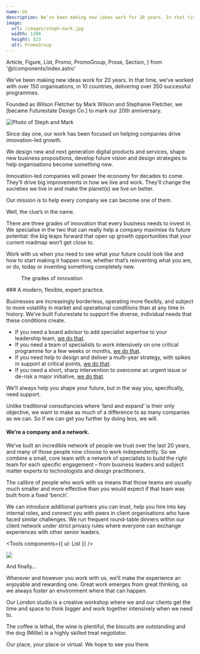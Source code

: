 ```yaml
---
name: Us
description: We’ve been making new ideas work for 20 years. In that time, we’ve worked with over 150 organisations, in 10 countries, delivering over 350 successful programmes.
image:
  url: /images/steph-mark.jpg
  width: 1280
  height: 523
  alt: PromoGroup
---
```


  Article,
  Figure,
  List,
  Promo,
  PromoGroup,
  Prose,
  Section,
} from '@/components/index.astro'

<Article>
  <p class="lead">We’ve been making new ideas work for 20 years. In that time, we’ve worked with over 150 organisations, in 10 countries, delivering over 350 successful programmes.</p>
  <p class="h3">Founded as Wilson Fletcher by Mark Wilson and Stephanie Fletcher, we [became Futurestate Design Co.] to mark our 20th anniversary.</p>

![Photo of Steph and Mark](/images/steph-mark.jpg)

Since day one, our work has been focused on helping companies drive innovation-led growth.

We design new and next generation digital products and services, shape new business propositions, develop future vision and design strategies to help organisations become something new.

Innovation-led companies will power the economy for decades to come. They’ll drive big improvements in how we live and work. They’ll change the societies we live in and make the planet(s) we live on better.

Our mission is to help every company we can become one of them.

</Article>

<Section name="Where we focus">
  <p class="lead">Well, the clue’s in the name.</p>

There are three grades of innovation that every business needs to invest in. We specialise in the two that can really help a company maximise its future potential: the big leaps forward that open up growth opportunities that your current roadmap won’t get close to.

Work with us when you need to see what your future could look like and how to start making it happen now, whether that’s reinventing what you are, or do, today or inventing something completely new.

<Figure src="/images/grades-of-innovation.svg">The grades of innovation</Figure>
<PromoGroup name="Read articles" icon="article" class="mb-16">
  <Promo
    name="The Futurestate Manifesto"
    description="10 guiding principles behind our work"
    url={{ name: 'Read now', url: '/manifesto' }}
  />
  <Promo
    name="Futurestate Design™"
    description="What it is and why we use it"
    url={{ name: 'Read now', url: '/futurestate-design' }}
  />
  <Promo
    name="Business Engines"
    description="How digital services power growth"
    url={{ name: 'Read now', url: 'business-engines' }}
  />
</PromoGroup>
<PromoGroup name="Read the book" icon="book">
  <Promo
    name="Futurestate Design"
    author="Mark Wilson"
    description="Our own methodology developed over 20 years and hundreds of successful digital innovation programmes."
    url={{ name: 'Buy on Amazon', url: 'https://www.amazon.co.uk/dp/1399922106', external: true  }}
  />
</PromoGroup>
</Section>

<Section name="How we work">
  ### A modern, flexible, expert practice.

Businesses are increasingly borderless, operating more flexibly, and subject to more volatility in market and operational conditions than at any time in history.
We’ve built Futurestate to support the diverse, individual needs that these conditions create.

- If you need a board advisor to add specialist expertise to your leadership team, [we do that](/PromoGroup).
- If you need a team of specialists to work intensively on one critical programme for a few weeks or months, [we do that](/PromoGroup).
- If you need help to design and deliver a multi-year strategy, with spikes in support at critical points, [we do that](/PromoGroup).
- If you need a short, sharp intervention to overcome an urgent issue or de-risk a major initiative, [we do that](/PromoGroup).

We’ll always help you shape your future, but in the way you, specifically, need support.

Unlike traditional consultancies where ‘land and expand’ is their only objective, we want to make as much of a difference to as many companies as we can. So if we can get you further by doing less, we will.

#### We’re a company and a network.

We’ve built an incredible network of people we trust over the last 20 years, and many of those people now choose to work independently. So we combine a small, core team with a network of specialists to build the right team for each specific engagement – from business leaders and subject matter experts to technologists and design practitioners.

The calibre of people who work with us means that those teams are usually much smaller and more effective than you would expect if that team was built from a fixed ‘bench’.

We can introduce additional partners you can trust, help you hire into key internal roles, and connect you with peers in client organisations who have faced similar challenges. We run frequent round-table dinners within our client network under strict privacy rules where everyone can exchange experiences with other senior leaders.

</Section>

<Tools components={{ ul: List }} />

<img src="/images/about.jpg" class="max-w-container mx-auto" loading="lazy" />

<Section name="Afterword">
  <p class="lead">And finally...</p>

Wherever and however you work with us, we’ll make the experience an enjoyable and rewarding one. Great work emerges from great thinking, so we always foster an environment where that can happen.

Our London studio is a creative workshop where we and our clients get the time and space to think bigger and work together intensively when we need to.

The coffee is lethal, the wine is plentiful, the biscuits are outstanding and the dog (Millie) is a highly skilled treat negotiator.

Our place, your place or virtual. We hope to see you there.

</Section>
